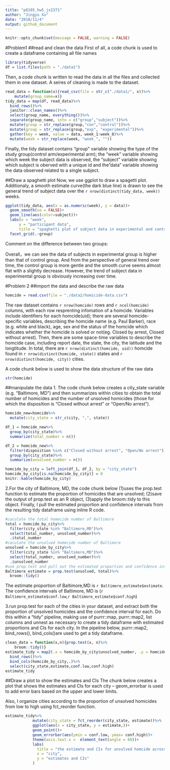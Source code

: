 ```yaml
---
title: "p8105_hw5_jx2371"
author: "Jingyu Xu"
date: "2018/11/4"
output: github_document
---
```

```r
knitr::opts_chunk$set(message = FALSE, warning = FALSE)
```

#Problem1
##read and clean the data
First of all, a code chunk is used to create a dataframe containing all file names 
```r
library(tidyverse)
df = list.files(path = "./data1")
```

Then, a code chunk is written to read the data in all the files and collected them in one dataset. A seires of cleaning is made to the dataset.
```r
read_data = function(x){read_csv(file = str_c("./data1/", x))%>%
    mutate(group_name=x)}
tidy_data = map(df, read_data)%>%
  bind_rows()%>%
  janitor::clean_names()%>%
  select(group_name, everything())%>%
  separate(group_name, into = c("group","subject"))%>%
  mutate(group = str_replace(group,"con","control"))%>%
  mutate(group = str_replace(group,"exp", "experimental"))%>%
  gather(key = week, value = data, week_1:week_8)%>%
  mutate(week = str_replace(week, "week_", ""))
```
Finally, the tidy dataset contains "group" variable showing the type of the study group(control arm/experimental arm); the "week" variable showing which week the subject data is observed, the "subject" variable showing which subject is oberved with a unique id and the"data" variable showing the data observed related to a single subject. 

##Draw a spaghetti plot
Now, we use ggplot to draw a spagetti plot. Additionaly, a smooth estimate curve(the dark blue line) is drawn to see the general trend of subject data over the `r nrow(distinct(tidy_data, week))` weeks.

```r
ggplot(tidy_data, aes(x = as.numeric(week), y = data))+
  geom_smooth(se = FALSE)+
  geom_line(aes(color=subject))+
  labs(x = "week", 
      y = "participant data",
      title = "spaghetti plot of subject data in experimental and control arm")+
  facet_grid(.~group)

```

Comment on the difference between two groups:

Overall，we can see the data of subjects in experimental group is higher than that of control group. And from the perspective of general trend over time, the control group  is more gentle and the smooth curve seems almost flat with a slightly decrease. However, the trend of subject data in experimental group is obviously increasing over time.

#Problem 2
##import the data and describe the raw data
```r
homcide = read.csv(file = "./data2/homicide-data.csv")
```
The raw dataset contains `r nrow(homcide)` rows and `r ncol(homcide)` columns, with each row resprenting infomation of a homcide. Variables include identifiers for each homcide(uid); there are several homcide-specific variables, describing the homcide name (e.g. Paul Barker), race (e.g. white and black), age, sex and the status of the homcide which indicates whether the homcide is solved or not(eg. Closed by arrest, Closed without arrest). Then, there are some space-time variables to describe the homcide case, including report date, the state, the city, the latitude and the longtitude. In total, there are `r nrow(distinct(homcide, uid))` homcide found in `r nrow(distinct(homcide, state))` states and `r nrow(distinct(homcide, city))` cities.

A code chunk below is used to show the data structure of the raw data
```r
str(homcide)
```


##manipulate the data 
1. The code chunk below creates a city_state variable (e.g. “Baltimore, MD”) and then summarizes within cities to obtain the total number of homicides and the number of unsolved homicides (those for which the disposition is “Closed without arrest” or “Open/No arrest”).
```r
homcide_new=homcide%>%
  mutate(city_state = str_c(city, ",", state))
```

```r
df_1 = homcide_new%>%
  group_by(city_state)%>%
  summarize(total_number = n())

df_2 = homcide_new%>%
  filter(disposition %in% c("Closed without arrest", "Open/No arrest"))%>%
  group_by(city_state)%>%
  summarize(unsolved_number = n())

homcide_by_city = left_join(df_1, df_2, by = "city_state")
homcide_by_city[is.na(homcide_by_city)] = 0
knitr::kable(homcide_by_city)
```

2.For the city of Baltimore, MD, the code chunk below (1)uses the prop.test function to estimate the proportion of homicides that are unsolved; (2)save the output of prop.test as an R object, (3)apply the broom::tidy to this object. 
Finally, I pull the estimated proportion and confidence intervals from the resulting tidy dataframe using inline R code.
```r
#caculate the total homecide number of Baltimore
total = homcide_by_city%>%
  filter(city_state %in% "Baltimore,MD")%>%
  select(total_number, unsolved_number)%>%
  .$total_number
#caculate the unsolved homecide number of Baltimore
unsolved = homcide_by_city%>%
  filter(city_state %in% "Baltimore,MD")%>%
  select(total_number, unsolved_number)%>%
  .$unsolved_number
#use prop.test and pull out the estimated proportion and confidence intervals
Baltimore_estimate = prop.test(unsolved, total)%>%
  broom::tidy()
```
The estimate proportion of Baltimore,MD is `r Baltimore_estimate$estimate`. The confidence intervals of Baltimore, MD is (`r Baltimore_estimate$conf.low`,`r Baltimore_estimate$conf.high`) 

3.run prop.test for each of the cities in your dataset, and extract both the proportion of unsolved homicides and the confidence interval for each. Do this within a “tidy” pipeline, making use of purrr::map, purrr::map2, list columns and unnest as necessary to create a tidy dataframe with estimated proportions and CIs for each city. In the pipeline below, purrr::map2, bind_rows(), bind_cols()are used to get a tidy dataframe.
```r
clean_data = function(x,n){prop.test(x, n)%>%
    broom::tidy()}
estimate_tidy = map2(.x = homcide_by_city$unsolved_number, .y = homcide_by_city$total_number, ~clean_data(x =.x, n = .y))%>%
  bind_rows()%>%
  bind_cols(homcide_by_city,.)%>%
  select(city_state,estimate,conf.low,conf.high)
estimate_tidy
```

##Draw a plot to show the estimates and CIs
The chunk below creates a plot that shows the estimates and CIs for each city – geom_errorbar is used to add error bars based on the upper and lower limits. 

Also, I organize cities according to the proportion of unsolved homicides from low to high using fct_reorder function.
```r
estimate_tidy%>%
            mutate(city_state = fct_reorder(city_state, estimate))%>%
            ggplot(aes(x = city_state, y = estimate,))+
            geom_point()+
            geom_errorbar(aes(ymin = conf.low, ymax= conf.high))+
            theme(axis.text.x =  element_text(angle = 60))+
            labs(
              title = "the estimate and CIs for unsolved homcide across the U.S.",
              x = "city",
              y = "estimates and CIs"
            )
```





